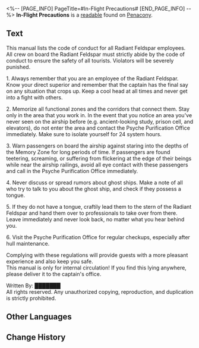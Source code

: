 <%-- [PAGE_INFO]
PageTitle=#In-Flight Precautions#
[END_PAGE_INFO] --%>
{{Readable Infobox
|id           = 377
|partIds      = 190672
|title        = 
|image        = Item Penacony Readable 1.png
|world        = Penacony
|parts        = 1
|author       = <!--to be added-->
|description  = It seems to be a rule-based horror story designed to prank people.
|part1        = In-Flight Precautions
|source1      = {{cx|Source missing}}
|characters   = 
|factions     = 
}}
'''In-Flight Precautions''' is a [[readable]] found on [[Penacony]].
<!--
==Location==
{{Map Embed|<map name>|<marker id>}}
-->
==Text==
This manual lists the code of conduct for all Radiant Feldspar employees.<br />
All crew on board the Radiant Feldspar must strictly abide by the code of conduct to ensure the safety of all tourists. Violators will be severely punished.

1. Always remember that you are an employee of the Radiant Feldspar. Know your direct superior and remember that the captain has the final say on any situation that crops up. Keep a cool head at all times and never get into a fight with others.

2. Memorize all functional zones and the corridors that connect them. Stay only in the area that you work in. In the event that you notice an area you've never seen on the airship before (e.g. ancient-looking study, prison cell, and elevators), do not enter the area and contact the Psyche Purification Office immediately. Make sure to isolate yourself for 24 system hours.

3. Warn passengers on board the airship against staring into the depths of the Memory Zone for long periods of time. If passengers are found teetering, screaming, or suffering from flickering at the edge of their beings while near the airship railings, avoid all eye contact with these passengers and call in the Psyche Purification Office immediately.

4. Never discuss or spread rumors about ghost ships. Make a note of all who try to talk to you about the ghost ship, and check if they possess a tongue.

5. If they do not have a tongue, craftily lead them to the stern of the Radiant Feldspar and hand them over to professionals to take over from there. Leave immediately and never look back, no matter what you hear behind you.

6. Visit the Psyche Purification Office for regular checkups, especially after hull maintenance.

Complying with these regulations will provide guests with a more pleasant experience and also keep you safe.<br />
This manual is only for internal circulation! If you find this lying anywhere, please deliver it to the captain's office.

Written By: ███████<br />
All rights reserved. Any unauthorized copying, reproduction, and duplication is strictly prohibited.

<!--
==Trivia==
* 
-->
==Other Languages==
{{Other Languages
|en   = In-Flight Precautions
|zhs  = 航行注意事项
|zht  = 航行注意事項
|ja   = 航行の注意事項
|ko   = 항행 주의 사항
|es   = Precauciones de vuelo
|fr   = Précautions à bord
|ru   = Памятка экипажу
|th   = ข้อควรระวังระหว่างล่องเรือ
|vi   = Lưu Ý Khi Bay
|de   = Vorsichtsmaßnahmen während des Flugs
|id   = Catatan yang Perlu Diperhatikan di Pelayaran
|pt   = Precauções Durante o Voo
}}

==Change History==
{{Change History|2.3}}